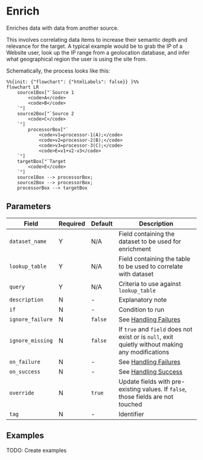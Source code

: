 # Enrich

<Synopsis>
Enriches data with data from another source.
</Synopsis>

This involves correlating data items to increase their semantic depth and relevance for the target. A typical example would be to grab the IP of a Website user, look up the IP range from a geolocation database, and infer what geographical region the user is using the site from.

Schematically, the process looks like this:

```mermaid
%%{init: {"flowchart": {"htmlLabels": false}} }%%
flowchart LR
	source1Box["`Source 1
		<code>A</code>
		<code>B</code>
	`"]
	source2Box["`Source 2
		<code>C</code>
	`"]
    	processorBox["`
			<code>v1=processor-1(A);</code>
			<code>v2=processor-2(B);</code>
			<code>v3=processor-3(C);</code>
			<code>E=v1+v2-v3</code>
	`"]
	targetBox["`Target
		<code>E</code>
	`"]
	source1Box --> processorBox;
	source2Box --> processorBox;
	processorBox --> targetBox
```

## Parameters

|Field|Required|Default|Description|
|---|---|---|---|
|`dataset_name`|Y|N/A|Field containing the dataset to be used for enrichment|
|`lookup_table`|Y|N/A|Field containing the table to be used to correlate with dataset|
|`query`|Y|N/A|Criteria to use against `lookup_table`|
|`description`|N|-|Explanatory note|
|`if`|N|-|Condition to run|
|`ignore_failure`|N|`false`|See [Handling Failures](../handling-failures.mdx)|
|`ignore_missing`|N|`false`|If `true` and `field` does not exist or is `null`, exit quietly without making any modifications|
|`on_failure`|N|-|See [Handling Failures](../handling-failures.mdx)|
|`on_success`|N|-|See [Handling Success](../handling-success.mdx)|
|`override`|N|`true`|Update fields with pre-existing values. If `false`, those fields are not touched|
|`tag`|N|-|Identifier|

## Examples

TODO: Create examples
